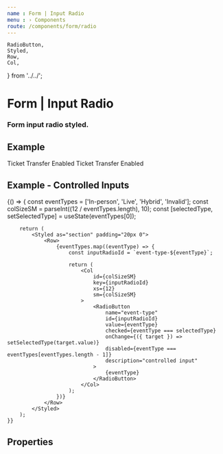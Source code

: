 ```yaml
---
name : Form | Input Radio
menu : › Components
route: /components/form/radio
---
```


    RadioButton,
    Styled,
    Row,
    Col,
} from '../../';


# Form | Input Radio
### Form input radio styled.


## Example

<Playground>
    <Row>
        <Col xs={12} sm={6}>
            <RadioButton
                name="ticket_transfer"
                id="ticket_transfer_enabled"
                value={true}
                defaultChecked={true}
            >
                Ticket Transfer Enabled
            </RadioButton>
        </Col>
        <Col xs={12} sm={6}>
            <RadioButton
                name="ticket_transfer"
                id="ticket_transfer_disabled"
                value={false}
            >
                Ticket Transfer Enabled
            </RadioButton>
        </Col>
    </Row>
</Playground>


## Example - Controlled Inputs

<Playground>
    {() => {
        const eventTypes = ['In-person', 'Live', 'Hybrid', 'Invalid'];
        const colSizeSM = parseInt((12 / eventTypes.length), 10);
        const [selectedType, setSelectedType] = useState(eventTypes[0]);

        return (
            <Styled as="section" padding="20px 0">
                <Row>
                    {eventTypes.map((eventType) => {
                        const inputRadioId = `event-type-${eventType}`;

                        return (
                            <Col
                                id={colSizeSM}
                                key={inputRadioId}
                                xs={12}
                                sm={colSizeSM}
                            >
                                <RadioButton
                                    name="event-type"
                                    id={inputRadioId}
                                    value={eventType}
                                    checked={eventType === selectedType}
                                    onChange={({ target }) => setSelectedType(target.value)}
                                    disabled={eventType === eventTypes[eventTypes.length - 1]}
                                    description="controlled input"
                                >
                                    {eventType}
                                </RadioButton>
                            </Col>
                        );
                    })}
                </Row>
            </Styled>
        );
    }}
</Playground>


## Properties

<Props of={RadioButton} />
